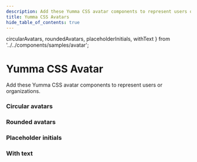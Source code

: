 ```yaml
---
description: Add these Yumma CSS avatar components to represent users or organizations.
title: Yumma CSS Avatars
hide_table_of_contents: true
---
```


  circularAvatars,
  roundedAvatars,
  placeholderInitials,
  withText
} from '../../components/samples/avatar';

# Yumma CSS Avatar

Add these Yumma CSS avatar components to represent users or organizations.

### Circular avatars

<ClassPreview
  codeData={circularAvatars}
  useCenter
  usePadding
  useTabs
  useVersion='release'
/>

### Rounded avatars

<ClassPreview
  codeData={roundedAvatars}
  useCenter
  usePadding
  useTabs
  useVersion='release'
/>

### Placeholder initials

<ClassPreview
  codeData={placeholderInitials}
  useCenter
  usePadding
  useTabs
  useVersion='release'
/>

### With text

<ClassPreview
  codeData={withText}
  useCenter
  usePadding
  useTabs
  useVersion='release'
/>
